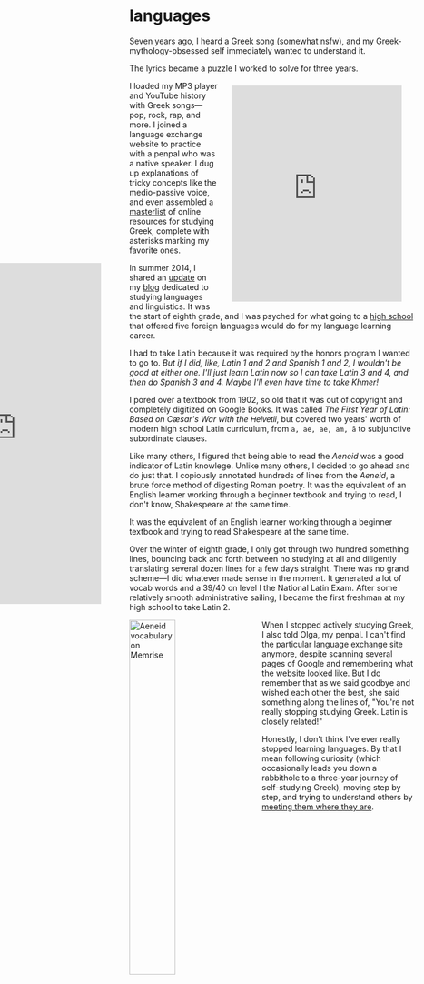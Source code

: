 
# languages

Seven years ago, I heard a <a class="external" href="https://www.youtube.com/watch?v=wQcwP1BeUaU&t=39s">Greek song (somewhat nsfw)</a>, and my Greek-mythology-obsessed self immediately wanted to understand it.

<AudioPlayer path="na-magapas.mp3" />

The lyrics became a puzzle I worked to solve for three years.

<Puzzle text="Σου γράφω πάλι από ανάγκη" transliteration="Sou grafo pali apo anagki"/>
<Puzzle text="η ώρα πέντε το πρωί" transliteration="i ora pente to pori"/>
<Puzzle text="το μόνο πράγμα που 'χει μείνει" transliteration="to mono pragma pou 'xei meinei'"/>
<Puzzle text="όρθιο στον κόσμο είσαι εσύ" transliteration="orthio ston kosmo eisai esy"/>

<iframe src="https://open.spotify.com/embed/playlist/06SlwjBk0lYcwn75b9ElFP" width="300" height="380" frameborder="0" allowtransparency="true" allow="encrypted-media" style="float: right; margin: .5rem 1.5rem"></iframe>

I loaded my MP3 player and YouTube history with Greek songs—pop, rock, rap, and more. I joined a language exchange website to practice with a penpal who was a native speaker. I dug up explanations of tricky concepts like the medio-passive voice, and even assembled a <a class="external" href="https://subjunctivelymoody.tumblr.com/greek">masterlist</a> of online resources for studying Greek, complete with asterisks marking my favorite ones.

<iframe src="https://subjunctivelymoody.tumblr.com/tagged/lang-update" style="position: absolute; margin-left: -350px; border: none" width="300" height="600"></iframe>

In summer 2014, I shared an <a class="external" href="https://subjunctivelymoody.tumblr.com/post/96253674786">update</a> on my [blog](tumblr) dedicated to studying languages and linguistics. It was the start of eighth grade, and I was psyched for what going to a [high school](bacteria) that offered five foreign languages would do for my language learning career.

I had to take Latin because it was required by the honors program I wanted to go to. *But if I did, like, Latin 1 and 2 and Spanish 1 and 2, I wouldn't be good at either one. I'll just learn Latin now so I can take Latin 3 and 4, and then do Spanish 3 and 4. Maybe I'll even have time to take Khmer!*

I pored over a textbook from 1902, so old that it was out of copyright and completely digitized on Google Books. It was called *The First Year of Latin: Based on Cæsar's War with the <span style="font-family: Helvetica, Arial, sans-serif">Helvetii</span>*, but covered two years' worth of modern high school Latin curriculum, from `a, ae, ae, am, ā` to subjunctive subordinate clauses.

Like many others, I figured that being able to read the *Aeneid* was a good indicator of Latin knowlege. Unlike many others, I decided to go ahead and do just that. I copiously annotated hundreds of lines from the *Aeneid*, a brute force method of digesting Roman poetry. It was the equivalent of an English learner working through a beginner textbook and trying to read, I don't know, Shakespeare at the same time.

<PullQuote float="left">It was the equivalent of an English learner working through a beginner textbook and trying to read Shakespeare at the same time.</PullQuote>

Over the winter of eighth grade, I only got through two hundred something lines, bouncing back and forth between no studying at all and diligently translating several dozen lines for a few days straight. There was no grand scheme—I did whatever made sense in the moment. It generated a lot of vocab words and a 39/40 on level I the National Latin Exam. After some relatively smooth administrative sailing, I became the first freshman at my high school to take Latin 2.

<img style="width: 40%; float: left; margin-right: 2rem" src="memrise.png" alt="Aeneid vocabulary on Memrise" />

When I stopped actively studying Greek, I also told Olga, my penpal. I can't find the particular language exchange site anymore, despite scanning several pages of Google and remembering what the website looked like. But I do remember that as we said goodbye and wished each other the best, she said something along the lines of, "You're not really stopping studying Greek. Latin is closely related!"

Honestly, I don't think I've ever really stopped learning languages. By that I mean following curiosity (which occasionally leads you down a rabbithole to a three-year journey of self-studying Greek), moving step by step, and trying to understand others by [meeting them where they are](choose).